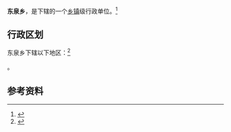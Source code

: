 {{expand|time=2013-12-29T13:25:15+00:00}}
{{中国乡级行政区|62/11/25/209/000}}

'''东泉乡'''，是{{PRC admin/fullname|62/11/25/209/000|3}}下辖的一个[[乡镇|乡镇]]级行政单位。<ref>{{PRC admin/ref sgc|{{PRC admin/parent|62/11/25/209/000}}}}</ref>

== 行政区划 ==

东泉乡下辖以下地区：<ref>{{PRC admin/ref sgc|62/11/25/209/000}}</ref>

{{PRC admin/children|62/11/25/209/000}}。

== 参考资料 ==

{{reflist}}

{{行政区划小作品}}
{{PRC admin/navcat|62/11/25/209/000}}